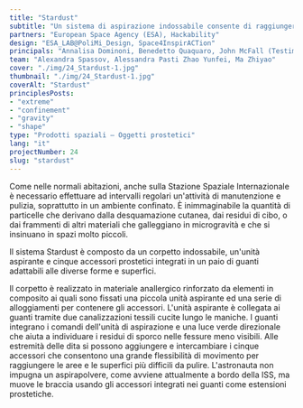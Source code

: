 ```yaml
---
title: "Stardust"
subtitle: "Un sistema di aspirazione indossabile consente di raggiungere le aree più difficili da pulire in microgravità grazie a estensioni prostetiche flessibili."
partners: "European Space Agency (ESA), Hackability"
design: "ESA_LAB@PoliMi_Design, Space4InspirACTion"
principals: "Annalisa Dominoni, Benedetto Quaquaro, John McFall (Testimonial)"
team: "Alexandra Spassov, Alessandra Pasti Zhao Yunfei, Ma Zhiyao"
cover: "./img/24_Stardust-1.jpg"
thumbnail: "./img/24_Stardust-1.jpg"
coverAlt: "Stardust"
principlesPosts: 
- "extreme"
- "confinement"
- "gravity" 
- "shape"
type: "Prodotti spaziali — Oggetti prostetici"
lang: "it"
projectNumber: 24
slug: "stardust"
---
```


Come nelle normali abitazioni, anche sulla Stazione Spaziale Internazionale è necessario effettuare ad intervalli regolari un'attività di manutenzione e pulizia, soprattutto in un ambiente confinato. È inimmaginabile la quantità di particelle che derivano dalla desquamazione cutanea, dai residui di cibo, o dai frammenti di altri materiali che galleggiano in microgravità e che si insinuano in spazi molto piccoli.

Il sistema Stardust è composto da un corpetto indossabile, un'unità aspirante e cinque accessori prostetici integrati in un paio di guanti adattabili alle diverse forme e superfici.

Il corpetto è realizzato in materiale anallergico rinforzato da elementi in composito ai quali sono fissati una piccola unità aspirante ed una serie di alloggiamenti per contenere gli accessori. L'unità aspirante è collegata ai guanti tramite due canalizzazioni tessili cucite lungo le maniche. I guanti integrano i comandi dell'unità di aspirazione e una luce verde direzionale che aiuta a individuare i residui di sporco nelle fessure meno visibili. Alle estremità delle dita si possono aggiungere e intercambiare i cinque accessori che consentono una grande flessibilità di movimento per raggiungere le aree e le superfici più difficili da pulire. L'astronauta non impugna un aspirapolvere, come avviene attualmente a bordo della ISS, ma muove le braccia usando gli accessori integrati nei guanti come estensioni prostetiche.